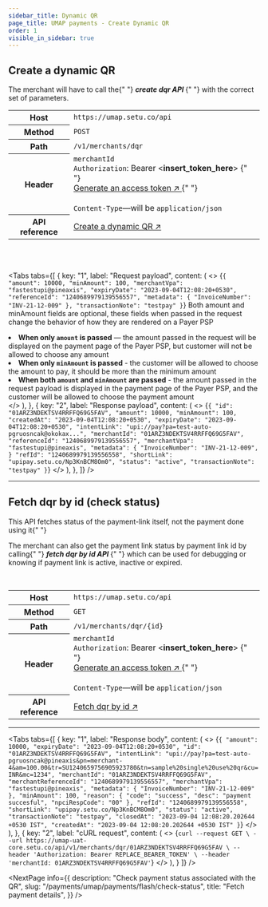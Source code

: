```yaml
---
sidebar_title: Dynamic QR
page_title: UMAP payments - Create Dynamic QR
order: 1
visible_in_sidebar: true
---
```


## Create a dynamic QR

<p>
  The merchant will have to call the{" "}
  <b>
    <i>create dqr API</i>
  </b>{" "}
  with the correct set of parameters.
</p>

<table>
  <tbody>
    <tr>
      <th>Host</th>
      <td>
        <code>https://umap.setu.co/api</code>
      </td>
    </tr>
    <tr>
      <th>Method</th>
      <td>
        <code>POST</code>
      </td>
    </tr>
    <tr>
      <th>Path</th>
      <td>
        <code>/v1/merchants/dqr</code>
      </td>
    </tr>
    <tr>
      <th>Header</th>
      <td>
        <code>merchantId</code>
        <br />
        <code>Authorization</code>: Bearer &lt;<b>insert_token_here</b>&gt;
        {" "}
        <br />
        <a href="/payments/umap/api-integration" target="_blank">
          Generate an access token ↗
        </a>{" "}
        <br />
        <br />
        <code>Content-Type</code>—will be <code>application/json</code>
      </td>
    </tr>
    <tr>
      <th>API reference</th>
      <td>
        <a
          href="/payments/umap/api-reference#/category~payment-link/operation~dqr#create"
          target="_blank"
        >
          Create a dynamic QR ↗
        </a>
      </td>
    </tr>
  </tbody>
</table>

<br/>
<br/>

<Tabs
  tabs={[
    {
      key: "1",
      label: "Request payload",
      content: (
        <>
          <CodeBlockWithCopy language="json">
            {`{
  "amount": 10000,
  "minAmount": 100,
  "merchantVpa": "fastestupi@pineaxis",
  "expiryDate": "2023-09-04T12:08:20+0530",
  "referenceId": "1240689979139556557",
  "metadata": {
      "InvoiceNumber": "INV-21-12-009"
  },
  "transactionNote": "testpay"
}`}
          </CodeBlockWithCopy>
          <Text>Both amount and minAmount fields are optional, these fields when passed in the request change the behavior of how they are rendered on a Payer PSP</Text>
          <Element as="ul">
            <li>
              <strong>When only <code>amount</code> is passed</strong> — the amount passed in the request will be displayed on the payment page of the Payer PSP, but customer will not be allowed to choose any amount
            </li>
            <li>
              <strong>When only <code>minAmount</code> is passed</strong> - the customer will be allowed to choose the amount to pay, it should be more than the minimum amount
            </li>
            <li>
              <strong>When both <code>amount</code> and <code>minAmount</code> are passed</strong> - the amount passed in the request payload is displayed in the payment page of the Payer PSP, and the customer will be allowed to choose the payment amount
            </li>
          </Element>
        </>
      ),
    },
    {
      key: "2",
      label: "Response payload",
      content: (
        <>
          <CodeBlockWithCopy language="json">
            {`{
    "id": "01ARZ3NDEKTSV4RRFFQ69G5FAV",
    "amount": 10000,
    "minAmount": 100,
    "createdAt": "2023-09-04T12:08:20+0530",
    "expiryDate": "2023-09-04T12:08:20+0530",
    "intentLink": "upi://pay?pa=test-auto-pgruosncak@okokax...",
    "merchantId": "01ARZ3NDEKTSV4RRFFQ69G5FAV",
    "referenceId": "1240689979139556557",
    "merchantVpa": "fastestupi@pineaxis",
    "metadata": {
        "InvoiceNumber": "INV-21-12-009",
    }
    "refId": "1240689979139556558",
    "shortLink": "upipay.setu.co/Np3KnBCM8Om0",
    "status": "active",
    "transactionNote": "testpay"
}`}
          </CodeBlockWithCopy>
        </>
      ),
    },
  ]}
/>

<hr class="primary" />

## Fetch dqr by id (check status)

<Callout type="tip">
  This API fetches status of the payment-link itself, not the payment done using
  it{" "}
</Callout>
<br />
<p>
  The merchant can also get the payment link status by payment link id by
  calling{" "}
  <b>
    <i>fetch dqr by id API</i>
  </b>{" "}
  which can be used for debugging or knowing if payment link is active, inactive
  or expired.
</p>
<br />
<table>
  <tbody>
    <tr>
      <th>Host</th>
      <td>
        <code>https://umap.setu.co/api</code>
      </td>
    </tr>
    <tr>
      <th>Method</th>
      <td>
        <code>GET</code>
      </td>
    </tr>
    <tr>
      <th>Path</th>
      <td>
        <code>/v1/merchants/dqr/&#123;id&#125;</code>
      </td>
    </tr>
    <tr>
      <th>Header</th>
      <td>
        <code>merchantId</code>
        <br />
        <code>Authorization</code>: Bearer &lt;<b>insert_token_here</b>&gt;
        {" "}
        <br />
        <a href="/payments/umap/api-integration" target="_blank">
          Generate an access token ↗
        </a>{" "}
        <br />
        <br />
        <code>Content-Type</code>—will be <code>application/json</code>
      </td>
    </tr>
    <tr>
      <th>API reference</th>
      <td>
        <a
          href="/payments/umap/api-reference#/category~payment-link/operation~payment-link#fetchById"
          target="_blank"
        >
          Fetch dqr by id ↗
        </a>
      </td>
    </tr>
  </tbody>
</table>

<hr class="primary" />

<Tabs
   tabs={[
         {
            key: "1",
            label: "Response body",
            content: (
               <>
                     <CodeBlockWithCopy language="json">
{`{
  "amount": 10000,
  "expiryDate": "2023-09-04T12:08:20+0530",
  "id": "01ARZ3NDEKTSV4RRFFQ69G5FAV",
  "intentLink": "upi://pay?pa=test-auto-pgruosncak@pineaxis&pn=merchant-4&am=100.00&tr=SU1240659756905923780&tn=sample%20single%20use%20qr&cu=INR&mc=1234",
  "merchantId": "01ARZ3NDEKTSV4RRFFQ69G5FAV",
  "merchantReferenceId": "1240689979139556557",
  "merchantVpa": "fastestupi@pineaxis",
  "metadata": {
    "InvoiceNumber": "INV-21-12-009"
  },
  "minAmount": 100,
  "reason": {
    "code": "success",
    "desc": "payment succesful",
    "npciRespCode": "00"
  },
  "refId": "1240689979139556558",
  "shortLink": "upipay.setu.co/Np3KnBCM8Om0",
  "status": "active",
  "transactionNote": "testpay",
  "closedAt": "2023-09-04 12:08:20.202644 +0530 IST",
  "createdAt": "2023-09-04 12:08:20.202644 +0530 IST"
}`}
                     </CodeBlockWithCopy>
               </>
            ),
         },
         {
            key: "2",
            label: "cURL request",
            content: (
               <>
                     <CodeBlockWithCopy language="bash">
{`curl --request GET \
  --url https://umap-uat-core.setu.co/api/v1/merchants/dqr/01ARZ3NDEKTSV4RRFFQ69G5FAV \
  --header 'Authorization: Bearer REPLACE_BEARER_TOKEN' \
  --header 'merchantId: 01ARZ3NDEKTSV4RRFFQ69G5FAV'`}
                     </CodeBlockWithCopy>
               </>
            ),
         }
   ]}
/>


<NextPage
  info={{
    description: "Check payment status associated with the QR",
    slug: "/payments/umap/payments/flash/check-status",
    title: "Fetch payment details",
  }}
/>

<WasPageHelpful />
